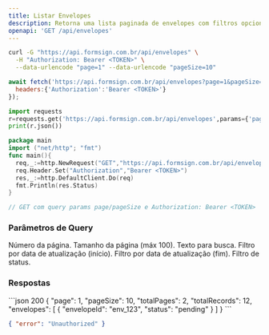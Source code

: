 ```yaml
---
title: Listar Envelopes
description: Retorna uma lista paginada de envelopes com filtros opcionais de busca, data e status.
openapi: 'GET /api/envelopes'
---
```


<CodeGroup>

```bash cURL
curl -G "https://api.formsign.com.br/api/envelopes" \
  -H "Authorization: Bearer <TOKEN>" \
  --data-urlencode "page=1" --data-urlencode "pageSize=10"
```

```javascript JavaScript
await fetch('https://api.formsign.com.br/api/envelopes?page=1&pageSize=10',{
  headers:{'Authorization':'Bearer <TOKEN>'}
});
```

```python Python
import requests
r=requests.get('https://api.formsign.com.br/api/envelopes',params={'page':1,'pageSize':10},headers={'Authorization':'Bearer <TOKEN>'})
print(r.json())
```

```go Go
package main
import ("net/http"; "fmt")
func main(){
  req,_:=http.NewRequest("GET","https://api.formsign.com.br/api/envelopes?page=1&pageSize=10",nil)
  req.Header.Set("Authorization","Bearer <TOKEN>")
  res,_:=http.DefaultClient.Do(req)
  fmt.Println(res.Status)
}
```

```java Java
// GET com query params page/pageSize e Authorization: Bearer <TOKEN>
```

</CodeGroup>

### Parâmetros de Query

<ParamField query="page" type="integer" default="1">Número da página.</ParamField>
<ParamField query="pageSize" type="integer" default="10">Tamanho da página (máx 100).</ParamField>
<ParamField query="searchText" type="string">Texto para busca.</ParamField>
<ParamField query="lastUpdateStartDate" type="string">Filtro por data de atualização (início).</ParamField>
<ParamField query="lastUpdateEndDate" type="string">Filtro por data de atualização (fim).</ParamField>
<ParamField query="status" type="string">Filtro de status.</ParamField>

### Respostas

<ResponseExample>
```json 200
{
  "page": 1,
  "pageSize": 10,
  "totalPages": 2,
  "totalRecords": 12,
  "envelopes": [ { "envelopeId": "env_123", "status": "pending" } ]
}
```

```json 401
{ "error": "Unauthorized" }
```
</ResponseExample>
